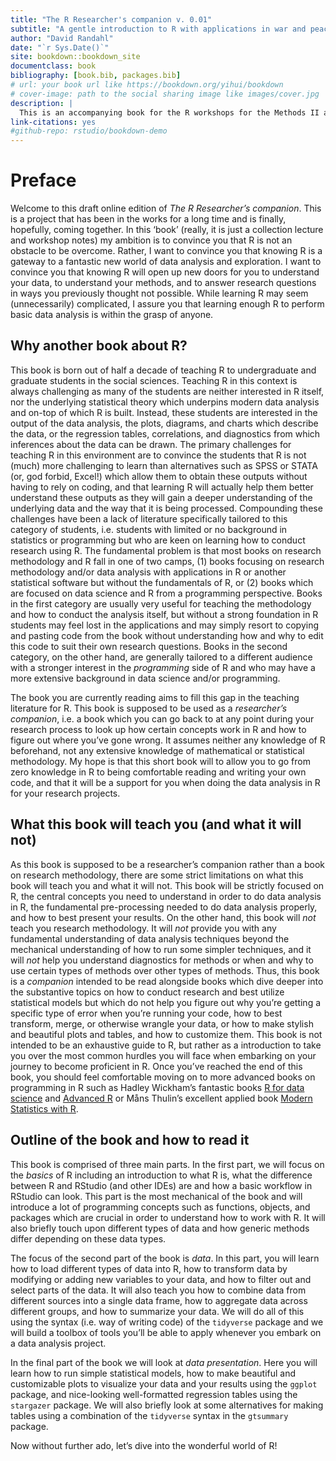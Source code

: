 ```yaml
--- 
title: "The R Researcher's companion v. 0.01"
subtitle: "A gentle introduction to R with applications in war and peace"
author: "David Randahl"
date: "`r Sys.Date()`"
site: bookdown::bookdown_site
documentclass: book
bibliography: [book.bib, packages.bib]
# url: your book url like https://bookdown.org/yihui/bookdown
# cover-image: path to the social sharing image like images/cover.jpg
description: |
  This is an accompanying book for the R workshops for the Methods II and Methods II Advanced courses in the Master's programme in peace and conflict studies at Uppsala University.
link-citations: yes
#github-repo: rstudio/bookdown-demo
---
```


# Preface {-}
Welcome to this draft online edition of *The R Researcher's companion*. This is a project that has been in the works for a long time and is finally, hopefully, coming together. In this 'book' (really, it is just a collection lecture and workshop notes) my ambition is to convince you that R is not an obstacle to be overcome. Rather, I want to convince you that knowing R is a gateway to a fantastic new world of data analysis and exploration. I want to convince you that knowing R will open up new doors for you to understand your data, to understand your methods, and to answer research questions in ways you previously thought not possible. While learning R may seem (unnecessarily) complicated, I assure you that learning enough R to perform basic data analysis is within the grasp of anyone. 

## Why another book about R? {-}
This book is born out of half a decade of teaching R to undergraduate and graduate students in the social sciences. Teaching R in this context is always challenging as many of the students are neither interested in R itself, nor the underlying statistical theory which underpins modern data analysis and on-top of which R is built. Instead, these students are interested in the output of the data analysis, the plots, diagrams, and charts which describe the data, or the regression tables, correlations, and diagnostics from which inferences about the data can be drawn. The primary challenges for teaching R in this environment are to convince the students that R is not (much) more challenging to learn than alternatives such as SPSS or STATA (or, god forbid, Excel!) which allow them to obtain these outputs without having to rely on coding, and that learning R will actually help them better understand these outputs as they will gain a deeper understanding of the underlying data and the way that it is being processed. Compounding these challenges have been a lack of literature specifically tailored to this category of students, i.e. students with limited or no background in statistics or programming but who are keen on learning how to conduct research using R. The fundamental problem is that most books on research methodology and R fall in one of two camps, (1) books focusing on research methodology and/or data analysis with applications in R or another statistical software but without the fundamentals of R, or (2) books which are focused on data science and R from a programming perspective. Books in the first category are usually very useful for teaching the methodology and how to conduct the analysis itself, but without a strong foundation in R students may feel lost in the applications and may simply resort to copying and pasting code from the book without understanding how and why to edit this code to suit their own research questions. Books in the second category, on the other hand, are generally tailored to a different audience with a stronger interest in the *programming* side of R and who may have a more extensive background in data science and/or programming. 

The book you are currently reading aims to fill this gap in the teaching literature for R. This book is supposed to be used as a *researcher's companion*, i.e. a book which you can go back to at any point during your research process to look up how certain concepts work in R and how to figure out where you've gone wrong. It assumes neither any knowledge of R beforehand, not any extensive knowledge of mathematical or statistical methodology. My hope is that this short book will to allow you to go from zero knowledge in R to being comfortable reading and writing your own code, and that it will be a support for you when doing the data analysis in R for your research projects.

## What this book will teach you (and what it will not) {-}
As this book is supposed to be a researcher's companion rather than a book on research methodology, there are some strict limitations on what this book will teach you and what it will not. This book will be strictly focused on R, the central concepts you need to understand in order to do data analysis in R, the fundamental pre-processing needed to do data analysis properly, and how to best present your results. On the other hand, this book will *not* teach you research methodology. It will *not* provide you with any fundamental understanding of data analysis techniques beyond the mechanical understanding of how to run some simpler techniques, and it will *not* help you understand diagnostics for methods or when and why to use certain types of methods over other types of methods. Thus, this book is a *companion* intended to be read alongside books which dive deeper into the substantive topics on how to conduct research and best utilize statistical models but which do not help you figure out why you're getting a specific type of error when you're running your code, how to best transform, merge, or otherwise wrangle your data, or how to make stylish and beautiful plots and tables, and how to customize them. This book is not intended to be an exhaustive guide to R, but rather as a introduction to take you over the most common hurdles you will face when embarking on your journey to become proficient in R. Once you've reached the end of this book, you should feel comfortable moving on to more advanced books on programming in R such as Hadley Wickham's fantastic books [R for data science](https://r4ds.had.co.nz/) and [Advanced R](https://adv-r.hadley.nz/) or Måns Thulin's excellent applied book [Modern Statistics with R](https://modernstatisticswithr.com/).

## Outline of the book and how to read it {-}
This book is comprised of three main parts. In the first part, we will focus on the *basics* of R including an introduction to what R is, what the difference between R and RStudio (and other IDEs) are and how a basic workflow in RStudio can look. This part is the most mechanical of the book and will introduce a lot of programming concepts such as functions, objects, and packages which are crucial in order to understand how to work with R. It will also briefly touch upon different types of data and how generic methods differ depending on these data types.

The focus of the second part of the book is *data*. In this part, you will learn how to load different types of data into R, how to transform data by modifying or adding new variables to your data, and how to filter out and select parts of the data. It will also teach you how to combine data from different sources into a single data frame, how to aggregate data across different groups, and how to summarize your data. We will do all of this using the syntax (i.e. way of writing code) of the `tidyverse` package and we will build a toolbox of tools you'll be able to apply whenever you embark on a data analysis project.

In the final part of the book we will look at *data presentation*. Here you will learn how to run simple statistical models, how to make beautiful and customizable plots to visualize your data and your results using the `ggplot` package, and nice-looking well-formatted regression tables using the `stargazer` package. We will also briefly look at some alternatives for making tables using a combination of the `tidyverse` syntax in the `gtsummary` package.

Now without further ado, let's dive into the wonderful world of R!






